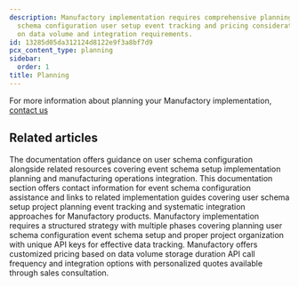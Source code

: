 ```yaml
---
description: Manufactory implementation requires comprehensive planning including
  schema configuration user setup event tracking and pricing considerations based
  on data volume and integration requirements.
id: 13285d05da312124d8122e9f3a8bf7d9
pcx_content_type: planning
sidebar:
  order: 1
title: Planning
---
```


For more information about planning your Manufactory implementation, <a href="https://tallyfy.com/amit">contact us</a>


## Related articles
<CardGrid>
<LinkTitleCard header="<b>Implementation > Configuring user schema</b>" href="/products/manufactory/implementation/configuring_users_schema/" > The documentation offers guidance on user schema configuration alongside related resources covering event schema setup implementation planning and manufacturing operations integration. </LinkTitleCard>
<LinkTitleCard header="<b>Implementation > Configuring events schema</b>" href="/products/manufactory/implementation/configuring_events_schema/" > This documentation section offers contact information for event schema configuration assistance and links to related implementation guides covering user schema setup project planning event tracking and systematic integration approaches for Manufactory products. </LinkTitleCard>
<LinkTitleCard header="<b>Manufactory > Implementation</b>" href="/products/manufactory/implementation/" > Manufactory implementation requires a structured strategy with multiple phases covering planning user schema configuration event schema setup and proper project organization with unique API keys for effective data tracking. </LinkTitleCard>
<LinkTitleCard header="<b>Manufactory > Pricing for Manufactory</b>" href="/products/manufactory/pricing/" > Manufactory offers customized pricing based on data volume storage duration API call frequency and integration options with personalized quotes available through sales consultation. </LinkTitleCard>
</CardGrid>